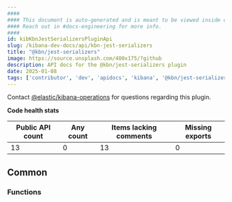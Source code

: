 ```yaml
---
####
#### This document is auto-generated and is meant to be viewed inside our experimental, new docs system.
#### Reach out in #docs-engineering for more info.
####
id: kibKbnJestSerializersPluginApi
slug: /kibana-dev-docs/api/kbn-jest-serializers
title: "@kbn/jest-serializers"
image: https://source.unsplash.com/400x175/?github
description: API docs for the @kbn/jest-serializers plugin
date: 2025-01-08
tags: ['contributor', 'dev', 'apidocs', 'kibana', '@kbn/jest-serializers']
---
```




Contact [@elastic/kibana-operations](https://github.com/orgs/elastic/teams/kibana-operations) for questions regarding this plugin.

**Code health stats**

| Public API count  | Any count | Items lacking comments | Missing exports |
|-------------------|-----------|------------------------|-----------------|
| 13 | 0 | 13 | 0 |

## Common

### Functions
<DocDefinitionList data={kbnJestSerializersObj.common.functions}/>

